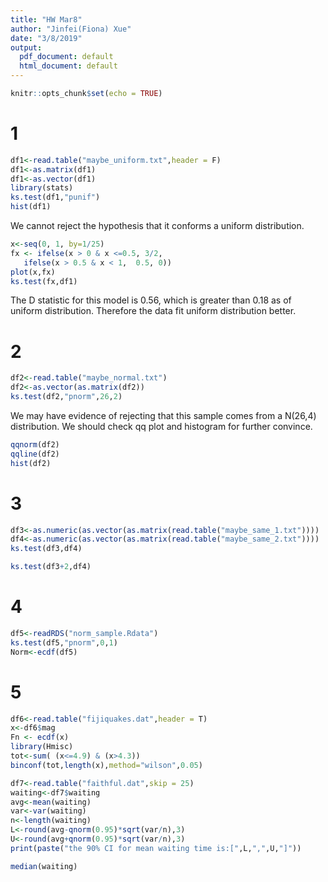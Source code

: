 ```yaml
---
title: "HW Mar8"
author: "Jinfei(Fiona) Xue"
date: "3/8/2019"
output:
  pdf_document: default
  html_document: default
---
```


```r
knitr::opts_chunk$set(echo = TRUE)
```

# 1
```r
df1<-read.table("maybe_uniform.txt",header = F)
df1<-as.matrix(df1)
df1<-as.vector(df1)
library(stats)
ks.test(df1,"punif")
hist(df1)
```

We cannot reject the hypothesis that it conforms a uniform distribution.

```r
x<-seq(0, 1, by=1/25)
fx <- ifelse(x > 0 & x <=0.5, 3/2,
   ifelse(x > 0.5 & x < 1,  0.5, 0))
plot(x,fx)
ks.test(fx,df1)
```

The D statistic for this model is 0.56, which is greater than 0.18 as of uniform distribution. Therefore the data fit uniform distribution better.

# 2
```r
df2<-read.table("maybe_normal.txt")
df2<-as.vector(as.matrix(df2))
ks.test(df2,"pnorm",26,2)
```

We may have evidence of rejecting that this sample comes from a N(26,4) distribution. We should check qq plot and histogram for further convince.

```r
qqnorm(df2)
qqline(df2)
hist(df2)
```

# 3
```r
df3<-as.numeric(as.vector(as.matrix(read.table("maybe_same_1.txt"))))
df4<-as.numeric(as.vector(as.matrix(read.table("maybe_same_2.txt"))))
ks.test(df3,df4)
```
```r
ks.test(df3+2,df4)
```

# 4
```r
df5<-readRDS("norm_sample.Rdata")
ks.test(df5,"pnorm",0,1)
Norm<-ecdf(df5)
```

# 5
```r
df6<-read.table("fijiquakes.dat",header = T)
x<-df6$mag
Fn <- ecdf(x)
library(Hmisc)
tot<-sum( (x<=4.9) & (x>4.3))
binconf(tot,length(x),method="wilson",0.05)
```

```r
df7<-read.table("faithful.dat",skip = 25)
waiting<-df7$waiting
avg<-mean(waiting)
var<-var(waiting)
n<-length(waiting)
L<-round(avg-qnorm(0.95)*sqrt(var/n),3)
U<-round(avg+qnorm(0.95)*sqrt(var/n),3)
print(paste("the 90% CI for mean waiting time is:[",L,",",U,"]"))

median(waiting)
```
